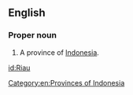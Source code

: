 ==English==
{{wikipedia}}

===Proper noun===
{{en-proper noun}}

# A province of [[Indonesia]].

[[Category:en:Provinces of Indonesia]]

[[id:Riau]]